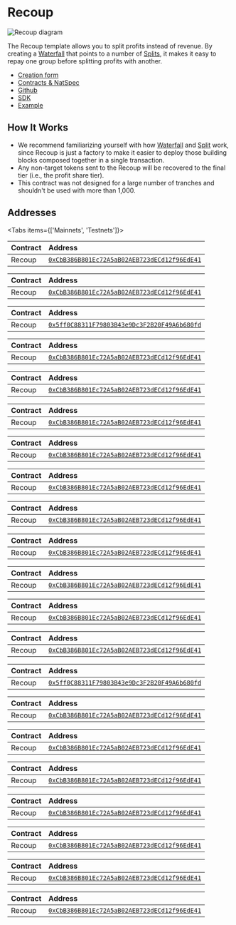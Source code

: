
# Recoup

![Recoup diagram](./img/recoup_diagram.png)

The Recoup template allows you to split profits instead of revenue. By creating
a [Waterfall](/core/waterfall) that points to a number of [Splits](/core/split),
it makes it easy to repay one group before splitting profits with another.

- [Creation form](https://app.splits.org/new/recoup/)
- [Contracts & NatSpec](https://github.com/0xSplits/splits-recoup/tree/main/src)
- [Github](https://github.com/0xSplits/splits-recoup)
- [SDK](/sdk/templates)
- [Example](https://app.splits.org/accounts/0x0bb7a1B75Ac3e679d77E5336fDEBcFe95E89cEED/)

## How It Works

- We recommend familiarizing yourself with how [Waterfall](/core/waterfall) and
  [Split](/core/split) work, since Recoup is just a factory to make it easier to
  deploy those building blocks composed together in a single transaction.
- Any non-target tokens sent to the Recoup will be recovered to the final tier
  (i.e., the profit share tier).
- This contract was not designed for a large number of tranches and shouldn't be
  used with more than 1,000.

## Addresses

<Tabs items={['Mainnets', 'Testnets']}>

<Tab>

<Toggle title="Ethereum - 1">

| Contract | Address                                                                                                                      |
| :------- | :--------------------------------------------------------------------------------------------------------------------------- |
| Recoup   | [`0xCbB386B801Ec72A5aB02AEB723dECd12f96EdE41`](https://etherscan.io/address/0xCbB386B801Ec72A5aB02AEB723dECd12f96EdE41#code) |

</Toggle>

<Toggle title="Optimism – 10">

| Contract | Address                                                                                                                                 |
| :------- | :-------------------------------------------------------------------------------------------------------------------------------------- |
| Recoup   | [`0xCbB386B801Ec72A5aB02AEB723dECd12f96EdE41`](https://optimistic.etherscan.io/address/0xCbB386B801Ec72A5aB02AEB723dECd12f96EdE41#code) |

</Toggle>

<Toggle title="BSC – 56">

| Contract | Address                                                                                                                     |
| :------- | :-------------------------------------------------------------------------------------------------------------------------- |
| Recoup   | [`0x5ff0C88311F79803B43e9Dc3F2B20F49A6b680fd`](https://bscscan.com/address/0x5ff0C88311F79803B43e9Dc3F2B20F49A6b680fd#code) |

</Toggle>

<Toggle title="Gnosis – 100">

| Contract | Address                                                                                                                       |
| :------- | :---------------------------------------------------------------------------------------------------------------------------- |
| Recoup   | [`0xCbB386B801Ec72A5aB02AEB723dECd12f96EdE41`](https://gnosisscan.io/address/0xCbB386B801Ec72A5aB02AEB723dECd12f96EdE41#code) |

</Toggle>

<Toggle title="Polygon – 137">

| Contract | Address                                                                                                                         |
| :------- | :------------------------------------------------------------------------------------------------------------------------------ |
| Recoup   | [`0xCbB386B801Ec72A5aB02AEB723dECd12f96EdE41`](https://polygonscan.com/address/0xCbB386B801Ec72A5aB02AEB723dECd12f96EdE41#code) |

</Toggle>

<Toggle title="Fantom – 250">

| Contract | Address                                                                                                                     |
| :------- | :-------------------------------------------------------------------------------------------------------------------------- |
| Recoup   | [`0xCbB386B801Ec72A5aB02AEB723dECd12f96EdE41`](https://ftmscan.com/address/0xCbB386B801Ec72A5aB02AEB723dECd12f96EdE41#code) |

</Toggle>

<Toggle title="Base – 8453">

| Contract | Address                                                                                                                      |
| :------- | :--------------------------------------------------------------------------------------------------------------------------- |
| Recoup   | [`0xCbB386B801Ec72A5aB02AEB723dECd12f96EdE41`](https://basescan.org/address/0xCbB386B801Ec72A5aB02AEB723dECd12f96EdE41#code) |

</Toggle>

<Toggle title="Arbitrum – 42161">

| Contract | Address                                                                                                                     |
| :------- | :-------------------------------------------------------------------------------------------------------------------------- |
| Recoup   | [`0xCbB386B801Ec72A5aB02AEB723dECd12f96EdE41`](https://arbiscan.io/address/0xCbB386B801Ec72A5aB02AEB723dECd12f96EdE41#code) |

</Toggle>

<Toggle title="Avalanche – 43114">

| Contract | Address                                                                                                                      |
| :------- | :--------------------------------------------------------------------------------------------------------------------------- |
| Recoup   | [`0xCbB386B801Ec72A5aB02AEB723dECd12f96EdE41`](https://snowtrace.io/address/0xCbB386B801Ec72A5aB02AEB723dECd12f96EdE41#code) |

</Toggle>

<Toggle title="Zora – 7777777">

| Contract | Address                                                                                                                                      |
| :------- | :------------------------------------------------------------------------------------------------------------------------------------------- |
| Recoup   | [`0xCbB386B801Ec72A5aB02AEB723dECd12f96EdE41`](https://explorer.zora.energy/address/0xCbB386B801Ec72A5aB02AEB723dECd12f96EdE41?tab=contract) |

</Toggle>

<Toggle title="Aurora – 1313161554">

| Contract | Address                                                                                                                        |
| :------- | :----------------------------------------------------------------------------------------------------------------------------- |
| Recoup   | [`0xCbB386B801Ec72A5aB02AEB723dECd12f96EdE41`](https://aurorascan.dev/address/0xCbB386B801Ec72A5aB02AEB723dECd12f96EdE41#code) |

</Toggle>

</Tab>

<Tab>

<Toggle title="Goerli - 5">

| Contract | Address                                                                                                                             |
| :------- | :---------------------------------------------------------------------------------------------------------------------------------- |
| Recoup   | [`0xCbB386B801Ec72A5aB02AEB723dECd12f96EdE41`](https://goerli.etherscan.io/address/0xCbB386B801Ec72A5aB02AEB723dECd12f96EdE41#code) |

</Toggle>

<Toggle title="Holesky - 17000">

| Contract | Address                                                                                                                              |
| :------- | :----------------------------------------------------------------------------------------------------------------------------------- |
| Recoup   | [`0xCbB386B801Ec72A5aB02AEB723dECd12f96EdE41`](https://holesky.etherscan.io/address/0xCbB386B801Ec72A5aB02AEB723dECd12f96EdE41#code) |

</Toggle>

<Toggle title="BSC Testnet – 97">

| Contract | Address                                                                                                                             |
| :------- | :---------------------------------------------------------------------------------------------------------------------------------- |
| Recoup   | [`0x5ff0C88311F79803B43e9Dc3F2B20F49A6b680fd`](https://testnet.bscscan.com/address/0x5ff0C88311F79803B43e9Dc3F2B20F49A6b680fd#code) |

</Toggle>

<Toggle title="Optimism Goerli – 420">

| Contract | Address                                                                                                                                      |
| :------- | :------------------------------------------------------------------------------------------------------------------------------------------- |
| Recoup   | [`0xCbB386B801Ec72A5aB02AEB723dECd12f96EdE41`](https://goerli-optimism.etherscan.io/address/0xCbB386B801Ec72A5aB02AEB723dECd12f96EdE41#code) |

</Toggle>

<Toggle title="Fantom Testnet – 4002">

| Contract | Address                                                                                                                             |
| :------- | :---------------------------------------------------------------------------------------------------------------------------------- |
| Recoup   | [`0xCbB386B801Ec72A5aB02AEB723dECd12f96EdE41`](https://testnet.ftmscan.com/address/0xCbB386B801Ec72A5aB02AEB723dECd12f96EdE41#code) |

</Toggle>

<Toggle title="Gnosis Chiado – 10200">

| Contract | Address                                                                                                                                                        |
| :------- | :------------------------------------------------------------------------------------------------------------------------------------------------------------- |
| Recoup   | [`0xCbB386B801Ec72A5aB02AEB723dECd12f96EdE41`](https://blockscout.com/gnosis/chiado/address/0xCbB386B801Ec72A5aB02AEB723dECd12f96EdE41/contracts#address-tabs) |

</Toggle>

<Toggle title="Avalanche Fuji – 43113">

| Contract | Address                                                                                                                              |
| :------- | :----------------------------------------------------------------------------------------------------------------------------------- |
| Recoup   | [`0xCbB386B801Ec72A5aB02AEB723dECd12f96EdE41`](https://testnet.snowtrace.io/address/0xCbB386B801Ec72A5aB02AEB723dECd12f96EdE41#code) |

</Toggle>

<Toggle title="Polygon Mumbai – 80001">

| Contract | Address                                                                                                                                |
| :------- | :------------------------------------------------------------------------------------------------------------------------------------- |
| Recoup   | [`0xCbB386B801Ec72A5aB02AEB723dECd12f96EdE41`](https://mumbai.polygonscan.com/address/0xCbB386B801Ec72A5aB02AEB723dECd12f96EdE41#code) |

</Toggle>

<Toggle title="Arbitrum Goerli – 421613">

| Contract | Address                                                                                                                                                              |
| :------- | :------------------------------------------------------------------------------------------------------------------------------------------------------------------- |
| Recoup   | [`0xCbB386B801Ec72A5aB02AEB723dECd12f96EdE41`](https://goerli-rollup-explorer.arbitrum.io/address/0xCbB386B801Ec72A5aB02AEB723dECd12f96EdE41/contracts#address-tabs) |

</Toggle>

<Toggle title="Aurora Testnet – 1313161555">

| Contract | Address                                                                                                                                |
| :------- | :------------------------------------------------------------------------------------------------------------------------------------- |
| Recoup   | [`0xCbB386B801Ec72A5aB02AEB723dECd12f96EdE41`](https://testnet.aurorascan.dev/address/0xCbB386B801Ec72A5aB02AEB723dECd12f96EdE41#code) |

</Toggle>

</Tab>

</Tabs>
